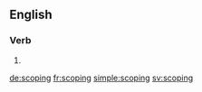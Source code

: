
==English==

===Verb===
{{head|en}}

# {{present participle of|scope|lang=en}}

[[de:scoping]]
[[fr:scoping]]
[[simple:scoping]]
[[sv:scoping]]